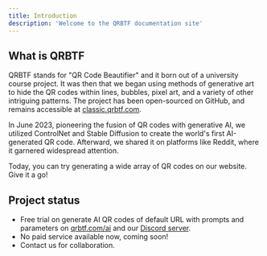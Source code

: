 ```yaml
---
title: Introduction
description: 'Welcome to the QRBTF documentation site'
---
```


## What is QRBTF

QRBTF stands for "QR Code Beautifier" and it born out of a university course project. It was then that we began using methods of generative art to hide the QR codes within lines, bubbles, pixel art, and a variety of other intriguing patterns. The project has been open-sourced on GitHub, and remains accessible at [classic.qrbtf.com](https://classic.qrbtf.com).

In June 2023, pioneering the fusion of QR codes with generative AI, we utilized ControlNet and Stable Diffusion to create the world's first AI-generated QR code. Afterward, we shared it on platforms like Reddit, where it garnered widespread attention.

Today, you can try generating a wide array of QR codes on our website. Give it a go!


## Project status

- Free trial on generate AI QR codes of default URL with prompts and parameters on [qrbtf.com/ai](https://qrbtf.com/ai) and our [Discord server](https://discord.gg/V9CNuqYfte).
- No paid service available now, coming soon!
- Contact us for collaboration.
